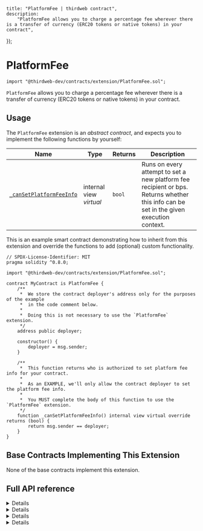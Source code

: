 
	title: "PlatformFee | thirdweb contract",
	description:
		"PlatformFee allows you to charge a percentage fee wherever there is a transfer of currency (ERC20 tokens or native tokens) in your contract",
});

# PlatformFee

```solidity
import "@thirdweb-dev/contracts/extension/PlatformFee.sol";
```

`PlatformFee` allows you to charge a percentage fee wherever there is a transfer of currency (ERC20 tokens or native tokens) in your contract.

<GithubButtonLink href="https://github.com/thirdweb-dev/contracts/blob/main/contracts/extension/PlatformFee.sol" />

## Usage

The `PlatformFee` extension is an _abstract contract_, and expects you to implement the following functions by yourself:

| Name                                                                                               | Type                    | Returns | Description                                                                                                                            |
| -------------------------------------------------------------------------------------------------- | ----------------------- | ------- | -------------------------------------------------------------------------------------------------------------------------------------- |
| [`_canSetPlatformFeeInfo`](/contracts/build/extensions/general/PlatformFee#_cansetplatformfeeinfo) | internal view _virtual_ | `bool`  | Runs on every attempt to set a new platform fee recipient or bps. Returns whether this info can be set in the given execution context. |

This is an example smart contract demonstrating how to inherit from this extension and override the functions to add (optional) custom functionality.

```solidity
// SPDX-License-Identifier: MIT
pragma solidity ^0.8.0;

import "@thirdweb-dev/contracts/extension/PlatformFee.sol";

contract MyContract is PlatformFee {
    /**
     *  We store the contract deployer's address only for the purposes of the example
     *  in the code comment below.
     *
     *  Doing this is not necessary to use the `PlatformFee` extension.
     */
    address public deployer;

    constructor() {
        deployer = msg.sender;
    }

    /**
     *  This function returns who is authorized to set platform fee info for your contract.
     *
     *  As an EXAMPLE, we'll only allow the contract deployer to set the platform fee info.
     *
     *  You MUST complete the body of this function to use the `PlatformFee` extension.
     */
    function _canSetPlatformFeeInfo() internal view virtual override returns (bool) {
        return msg.sender == deployer;
    }
}
```

## Base Contracts Implementing This Extension

None of the base contracts implement this extension.

## Full API reference

<Details summary="getPlatformFeeInfo">

```solidity
function getPlatformFeeInfo() public view returns (address, uint16);
```

- Returns the platform fee recipient and bps.
- Set this value using the `setPlatformFeeInfo` function.

</Details>

<Details summary="setPlatformFeeInfo">

```solidity
function setPlatformFeeInfo(address platformFeeRecipient, uint256 platformFeeBps) external;
```

- Lets an authorized wallet set the platform fee recipient and bps.
- Parameter `platformFeeRecipient`: The address to set as the new platform fee recipient.
- Parameter `platformFeeBps`: The value to set as the new platform fee BPS.
- The `_canSetPlatformFeeInfo` function is run on every call to this function. If the return value of `_canSetPlatformFeeInfo` is `false`, the `setPlatformFeeInfo` call will revert.

</Details>

<Details summary="_setupPlatformFeeInfo">

```solidity
function _setupPlatformFeeInfo(address platformFeeRecipient, uint256 platformFeeBps) internal;
```

- Sets the platform fee recipient and bps.
- Parameter `platformFeeRecipient`: The address to set as the new platform fee recipient.
- Parameter `platformFeeBps`: The value to set as the new platform fee BPS.
- The `_canSetPlatformFeeInfo` function is _not_ run on a call to this function.

</Details>

<Details summary="_canSetPlatformFeeInfo">

```solidity
function _canSetPlatformFeeInfo() internal view virtual returns (bool);
```

- Runs on every `setPlatformFeeInfo` function call.
- Returns whether a new platform fee recipient or bps can be set in the given execution context.
- For example, this function can check whether the wallet calling `setPlatformFeeInfo` is the contract owner, and enforce that only the current owner should be able to successfully call `setPlatformFeeInfo`.

</Details>

